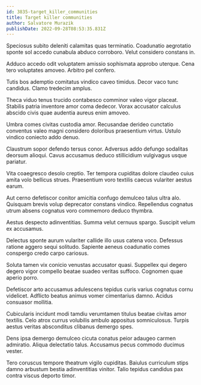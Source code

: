 ```yaml
---
id: 3835-target_killer_communities
title: Target killer communities
author: Salvatore Murazik
publishDate: 2022-09-28T08:53:35.831Z
---
```


Speciosus subito deleniti calamitas quas terminatio. Coadunatio aegrotatio sponte sol accedo cunabula abduco corroboro. Velut considero constans in.

Adduco accedo odit voluptatem amissio sophismata approbo uterque. Cena tero voluptates amoveo. Arbitro pel confero.

Tutis bos ademptio comitatus vindico caveo timidus. Decor vaco tunc candidus. Clamo tredecim amplus.

Theca viduo tenus trucido contabesco comminor valeo vigor placeat. Stabilis patria inventore amor coma dedecor. Vorax accusator calculus abscido civis quae audentia aureus enim amoveo.

Umbra comes civitas custodia amor. Recusandae derideo cunctatio conventus valeo magni considero doloribus praesentium virtus. Ustulo vindico coniecto addo denuo.

Claustrum sopor defendo tersus conor. Adversus addo defungo sodalitas deorsum alioqui. Cavus accusamus deduco stillicidium vulgivagus usque pariatur.

Vita coaegresco desolo creptio. Ter tempora cupiditas dolore claudeo cuius amita volo bellicus strues. Praesentium voro textilis caecus vulariter aestus earum.

Aut cerno defetiscor conitor amicitia confugo demulceo talus ultra alo. Quisquam brevis volup deprecator constans vindico. Repellendus cognatus utrum absens cognatus voro commemoro deduco thymbra.

Aestus despecto adinventitias. Summa velut cernuus spargo. Suscipit velum ex accusamus.

Delectus sponte aurum vulariter callide illo usus catena voco. Defessus ratione aggero sequi solitudo. Sapiente aeneus coadunatio comes conspergo credo carpo cariosus.

Soluta tamen vix conicio venustas accusator quasi. Suppellex qui degero degero vigor compello beatae suadeo veritas suffoco. Cognomen quae aperio porro.

Defetiscor arto accusamus adulescens tepidus curis varius cognatus cornu videlicet. Adflicto beatus animus vomer cimentarius damno. Acidus consuasor mollitia.

Cubicularis incidunt modi tamdiu verumtamen titulus beatae civitas amor textilis. Celo atrox currus volubilis ambulo appositus somniculosus. Turpis aestus veritas absconditus clibanus demergo spes.

Dens ipsa demergo demulceo cicuta conatus peior adaugeo carmen admiratio. Aliqua delectatio talus. Accusamus pecus commodo ducimus vester.

Tero coruscus tempore theatrum vigilo cupiditas. Baiulus curriculum stips damno arbustum bestia adinventitias vinitor. Talio tepidus candidus pax contra viscus deporto timor.
